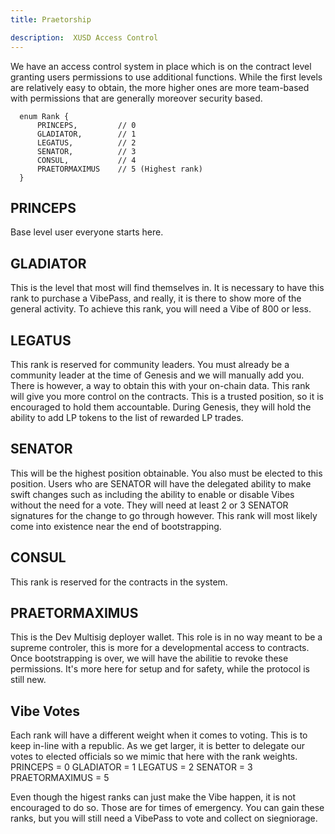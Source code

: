 ```yaml
---
title: Praetorship

description:  XUSD Access Control 
---
```


We have an access control system in place which is on the contract level granting users permissions to use additional functions. 
While the first levels are relatively easy to obtain, the more higher ones are more team-based with permissions that are generally moreover security based. 

  ```solidity {7} showLineNumbers
    enum Rank {
        PRINCEPS,         // 0
        GLADIATOR,        // 1
        LEGATUS,          // 2
        SENATOR,          // 3
        CONSUL,           // 4
        PRAETORMAXIMUS    // 5 (Highest rank)
    }
````
## PRINCEPS
Base level user everyone starts here.
## GLADIATOR
This is the level that most will find themselves in. It is necessary to have this rank to purchase a VibePass, and really, it is there to show more of the general activity. To achieve this rank, you will need a Vibe of 800 or less. 
## LEGATUS
This rank is reserved for community leaders. You must already be a community leader at the time of Genesis and we will manually add you. There is however, a way to obtain this with your on-chain data. 
This rank will give you more control on the contracts. This is a trusted position, so it is encouraged to hold them accountable. During Genesis, they will hold the ability to add LP tokens to the list of rewarded LP trades. 
## SENATOR
This will be the highest position obtainable. You also must be elected to this position. Users who are SENATOR will have the delegated ability to make swift changes such as including the ability to enable or disable Vibes without the need for a vote. They will need 
at least 2 or 3 SENATOR signatures for the change to go through however. This rank will most likely come into existence near the end of bootstrapping. 
## CONSUL 
This rank is reserved for the contracts in the system.   
## PRAETORMAXIMUS
This is the Dev Multisig deployer wallet. This role is in no way meant to be a supreme controler, this is more for a developmental access to contracts. Once bootstrapping is over, we will have the abilitie to revoke these permissions.
It's more here for setup and for safety, while the protocol is still new. 


## Vibe Votes
Each rank will have a different weight when it comes to voting. This is to keep in-line with a republic. As we get larger, it is better to delegate our votes to elected officials so we mimic that here with the rank weights.
PRINCEPS = 0
GLADIATOR = 1
LEGATUS = 2
SENATOR = 3
PRAETORMAXIMUS = 5 

Even though the higest ranks can just make the Vibe happen, it is not encouraged to do so. Those are for times of emergency.
You can gain these ranks, but you will still need a VibePass to vote and collect on siegniorage. 




